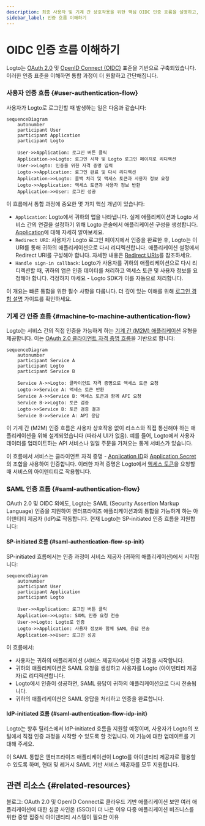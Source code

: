 ```yaml
---
description: 최종 사용자 및 기계 간 상호작용을 위한 핵심 OIDC 인증 흐름을 설명하고, 토큰 교환을 강조합니다.
sidebar_label: 인증 흐름 이해하기
---
```


# OIDC 인증 흐름 이해하기

Logto는 [OAuth 2.0](https://auth.wiki/oauth-2.0) 및 [OpenID Connect (OIDC)](https://auth.wiki/openid-connect) 표준을 기반으로 구축되었습니다. 이러한 인증 표준을 이해하면 통합 과정이 더 원활하고 간단해집니다.

### 사용자 인증 흐름 \{#user-authentication-flow}

사용자가 Logto로 로그인할 때 발생하는 일은 다음과 같습니다:

```mermaid
sequenceDiagram
    autonumber
    participant User
    participant Application
    participant Logto

    User->>Application: 로그인 버튼 클릭
    Application->>Logto: 로그인 시작 및 Logto 로그인 페이지로 리디렉션
    User->>Logto: 인증을 위한 자격 증명 입력
    Logto->>Application: 로그인 완료 및 다시 리디렉션
    Application->>Logto: 콜백 처리 및 액세스 토큰과 사용자 정보 요청
    Logto->>Application: 액세스 토큰과 사용자 정보 반환
    Application->>User: 로그인 성공
```

이 흐름에서 통합 과정에 중요한 몇 가지 핵심 개념이 있습니다:

- `Application`: Logto에서 귀하의 앱을 나타냅니다. 실제 애플리케이션과 Logto 서비스 간의 연결을 설정하기 위해 Logto 콘솔에서 애플리케이션 구성을 생성합니다. [Application](/integrate-logto/application-data-structure/#introduction)에 대해 자세히 알아보세요.
- `Redirect URI`: 사용자가 Logto 로그인 페이지에서 인증을 완료한 후, Logto는 이 URI를 통해 귀하의 애플리케이션으로 다시 리디렉션합니다. 애플리케이션 설정에서 Redirect URI를 구성해야 합니다. 자세한 내용은 [Redirect URIs](/integrate-logto/application-data-structure/#redirect-uris)를 참조하세요.
- `Handle sign-in callback`: Logto가 사용자를 귀하의 애플리케이션으로 다시 리디렉션할 때, 귀하의 앱은 인증 데이터를 처리하고 액세스 토큰 및 사용자 정보를 요청해야 합니다. 걱정하지 마세요 - Logto SDK가 이를 자동으로 처리합니다.

이 개요는 빠른 통합을 위한 필수 사항을 다룹니다. 더 깊이 있는 이해를 위해 [로그인 경험 설명](/concepts/sign-in-experience/) 가이드를 확인하세요.

### 기계 간 인증 흐름 \{#machine-to-machine-authentication-flow}

Logto는 서비스 간의 직접 인증을 가능하게 하는 [기계 간 (M2M) 애플리케이션](/quick-starts/m2m) 유형을 제공합니다. 이는 [OAuth 2.0 클라이언트 자격 증명 흐름](https://auth.wiki/client-credentials-flow)을 기반으로 합니다:

```mermaid
sequenceDiagram
    autonumber
    participant Service A
    participant Logto
    participant Service B

    Service A->>Logto: 클라이언트 자격 증명으로 액세스 토큰 요청
    Logto->>Service A: 액세스 토큰 반환
    Service A->>Service B: 액세스 토큰과 함께 API 요청
    Service B->>Logto: 토큰 검증
    Logto->>Service B: 토큰 검증 결과
    Service B->>Service A: API 응답
```

이 기계 간 (M2M) 인증 흐름은 사용자 상호작용 없이 리소스와 직접 통신해야 하는 애플리케이션을 위해 설계되었습니다 (따라서 UI가 없음). 예를 들어, Logto에서 사용자 데이터를 업데이트하는 API 서비스나 일일 주문을 가져오는 통계 서비스가 있습니다.

이 흐름에서 서비스는 클라이언트 자격 증명 - [Application ID](/integrate-logto/application-data-structure/#application-id)와 [Application Secret](/integrate-logto/application-data-structure/#application-secret)의 조합을 사용하여 인증합니다. 이러한 자격 증명은 Logto에서 [액세스 토큰](https://auth.wiki/access-token)을 요청할 때 서비스의 아이덴티티로 작용합니다.

### SAML 인증 흐름 \{#saml-authentication-flow}

OAuth 2.0 및 OIDC 외에도, Logto는 SAML (Security Assertion Markup Language) 인증을 지원하여 엔터프라이즈 애플리케이션과의 통합을 가능하게 하는 아이덴티티 제공자 (IdP)로 작동합니다. 현재 Logto는 SP-initiated 인증 흐름을 지원합니다:

#### SP-initiated 흐름 \{#saml-authentication-flow-sp-init}

SP-initiated 흐름에서는 인증 과정이 서비스 제공자 (귀하의 애플리케이션)에서 시작됩니다:

```mermaid
sequenceDiagram
    autonumber
    participant User
    participant Application
    participant Logto

    User->>Application: 로그인 버튼 클릭
    Application->>Logto: SAML 인증 요청 전송
    User->>Logto: Logto로 인증
    Logto->>Application: 사용자 정보와 함께 SAML 응답 전송
    Application->>User: 로그인 성공
```

이 흐름에서:

- 사용자는 귀하의 애플리케이션 (서비스 제공자)에서 인증 과정을 시작합니다.
- 귀하의 애플리케이션은 SAML 요청을 생성하고 사용자를 Logto (아이덴티티 제공자)로 리디렉션합니다.
- Logto에서 인증이 성공하면, SAML 응답이 귀하의 애플리케이션으로 다시 전송됩니다.
- 귀하의 애플리케이션은 SAML 응답을 처리하고 인증을 완료합니다.

#### IdP-initiated 흐름 \{#saml-authentication-flow-idp-init}

Logto는 향후 릴리스에서 IdP-initiated 흐름을 지원할 예정이며, 사용자가 Logto의 포털에서 직접 인증 과정을 시작할 수 있도록 할 것입니다. 이 기능에 대한 업데이트를 기대해 주세요.

이 SAML 통합은 엔터프라이즈 애플리케이션이 Logto를 아이덴티티 제공자로 활용할 수 있도록 하며, 현대 및 레거시 SAML 기반 서비스 제공자를 모두 지원합니다.

## 관련 리소스 \{#related-resources}

<Url href="https://blog.logto.io/secure-cloud-apps-with-oauth-and-openid-connect">
  블로그: OAuth 2.0 및 OpenID Connect로 클라우드 기반 애플리케이션 보안
</Url>

<Url href="https://blog.logto.io/sso-is-better">
  여러 애플리케이션에 대한 싱글 사인온 (SSO)이 더 나은 이유
</Url>

<Url href="https://blog.logto.io/centralized-identity-system">
  다중 애플리케이션 비즈니스를 위한 중앙 집중식 아이덴티티 시스템이 필요한 이유
</Url>
